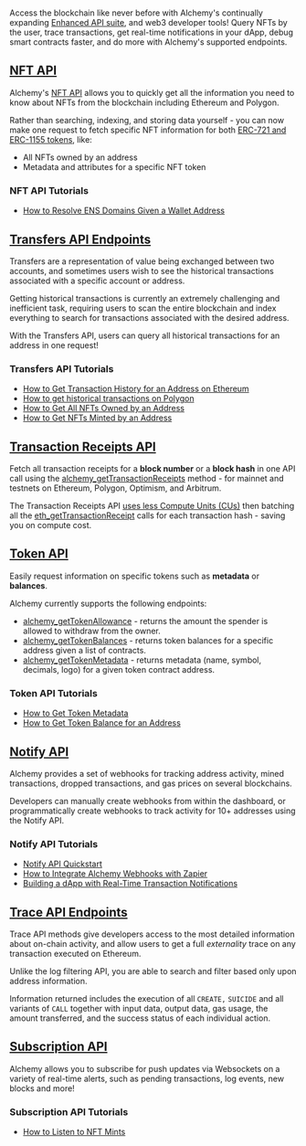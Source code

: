 <Acucostsbanner />

<br />

Access the blockchain like never before with Alchemy's continually expanding [Enhanced API suite](https://www.alchemy.com/enhanced-apis), and web3 developer tools! Query NFTs by the user, trace transactions, get real-time notifications in your dApp, debug smart contracts faster, and do more with Alchemy's supported endpoints.

## [NFT API](ref:nft-api-quickstart)

Alchemy's [NFT API](ref:nft-api) allows you to quickly get all the information you need to know about NFTs from the blockchain including Ethereum and Polygon.

Rather than searching, indexing, and storing data yourself - you can now make one request to fetch specific NFT information for both [ERC-721 and ERC-1155 tokens](https://www.alchemy.com/blog/comparing-erc-721-to-erc-1155), like:

- All NFTs owned by an address
- Metadata and attributes for a specific NFT token

### NFT API Tutorials

- [How to Resolve ENS Domains Given a Wallet Address](doc:how-to-resolve-ens-domains-given-a-wallet-address) 

## [Transfers API Endpoints](ref:transfers-api-endpoints)

Transfers are a representation of value being exchanged between two accounts, and sometimes users wish to see the historical transactions associated with a specific account or address.

Getting historical transactions is currently an extremely challenging and inefficient task, requiring users to scan the entire blockchain and index everything to search for transactions associated with the desired address.

With the Transfers API, users can query all historical transactions for an address in one request!

### Transfers API Tutorials

- [How to Get Transaction History for an Address on Ethereum](doc:how-to-get-transaction-history-for-an-address-on-ethereum) 
- [How to get historical transactions on Polygon](https://alchemy.com/blog/how-to-get-historical-transactions-on-polygon)
- [How to Get All NFTs Owned by an Address](doc:how-to-get-all-nfts-owned-by-an-address)
- [How to Get NFTs Minted by an Address](doc:how-to-get-nfts-minted-by-an-address) 

## [Transaction Receipts API](ref:transaction-receipts-quickstart)

Fetch all transaction receipts for a **block number** or a **block hash** in one API call using the [alchemy_getTransactionReceipts](ref:alchemy-gettransactionreceipts) method - for mainnet and testnets on Ethereum, Polygon, Optimism, and Arbitrum.

The Transaction Receipts API [uses less Compute Units (CUs)](ref:compute-units) then batching all the [eth_getTransactionReceipt](ref:eth-gettransactionreceipt) calls for each transaction hash - saving you on compute cost.

## [Token API](ref:token-api-quickstart)

Easily request information on specific tokens such as **metadata** or **balances**.

Alchemy currently supports the following endpoints:

- [alchemy_getTokenAllowance](ref:alchemy-gettokenallowance) - returns the amount the spender is allowed to withdraw from the owner.
- [alchemy_getTokenBalances](ref:alchemy-gettokenbalances) - returns token balances for a specific address given a list of contracts.
- [alchemy_getTokenMetadata](ref:alchemy-gettokenmetadata) - returns metadata (name, symbol, decimals, logo) for a given token contract address.

### Token API Tutorials

- [How to Get Token Metadata](doc:how-to-get-token-metadata) 
- [How to Get Token Balance for an Address](doc:how-to-get-token-balance-for-an-address) 

## [Notify API](ref:notify-api-quickstart)

Alchemy provides a set of webhooks for tracking address activity, mined transactions, dropped transactions, and gas prices on several blockchains.

Developers can manually create webhooks from within the dashboard, or programmatically create webhooks to track activity for 10+ addresses using the Notify API.

### Notify API Tutorials

- [Notify API Quickstart](ref:notify-api-quickstart)
- [How to Integrate Alchemy Webhooks with Zapier](doc:how-to-integrate-alchemy-webhooks-with-zapier) 
- [Building a dApp with Real-Time Transaction Notifications](doc:building-a-dapp-with-real-time-transaction-notifications) 

## [Trace API Endpoints](ref:trace-api)

Trace API methods give developers access to the most detailed information about on-chain activity, and allow users to get a full _externality_ trace on any transaction executed on Ethereum.

Unlike the log filtering API, you are able to search and filter based only upon address information.

Information returned includes the execution of all `CREATE,` `SUICIDE` and all variants of `CALL` together with input data, output data, gas usage, the amount transferred, and the success status of each individual action.

## [Subscription API](ref:subscription-api)

Alchemy allows you to subscribe for push updates via Websockets on a variety of real-time alerts, such as pending transactions, log events, new blocks and more!

### Subscription API Tutorials

- [How to Listen to NFT Mints](doc:how-to-listen-to-nft-mints)